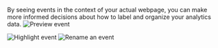By seeing events in the context of your actual webpage, you can make more informed decisions about how to label and organize your analytics data.
<Steps>
    <Step title="Launch the labeling mode by clicking on the preview icon next to the event.">
     <Frame>
     <img src="/images/preview-event.png" alt="Preview event" />
     </Frame>
     </Step>
    
<Step title="Preview and confirm the event visually by observing it highlighted on the page.">
 <Frame>
     <img src="/images/highlight-event.png" alt="Highlight event" />
     </Frame>
     </Step>
<Step title="Enter the new name and click 'Save' to update it.">
<Frame>
     <img src="/images/rename-event.png" alt="Rename an event" />
     </Frame>
     </Step>
</Steps>
